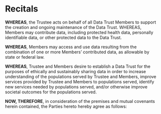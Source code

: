 # Recitals

**WHEREAS**, the Trustee acts on behalf of all Data Trust Members to support the creation and ongoing maintenance of the Data Trust. WHEREAS, Members may contribute data, including protected health data, personally identifiable data, or other protected data to the Data Trust.

**WHEREAS**, Members may access and use data resulting from the combination of one or more Members’ contributed data, as allowable by state or federal law.

**WHEREAS**, Trustee and Members desire to establish a Data Trust for the purposes of ethically and sustainably sharing data in order to increase understanding of the populations served by Trustee and Members, improve services provided by Trustee and Members to populations served, identify new services needed by populations served, and/or otherwise improve societal outcomes for the populations served.

**NOW, THEREFORE**, in consideration of the premises and mutual covenants herein contained, the Parties hereto hereby agree as follows:
